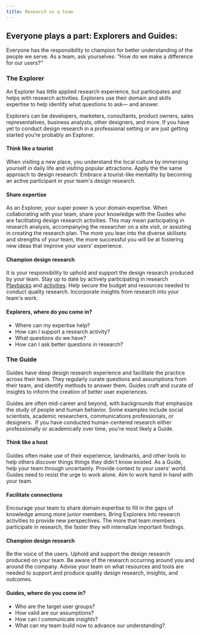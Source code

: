 ```yaml
---
title: Research as a team
---
```


## Everyone plays a part: Explorers and Guides:

Everyone has the responsibility to champion for better understanding of the people we serve. As a team, ask yourselves: “How do we make a difference for our users?”

### The Explorer

An Explorer has little applied research experience, but participates and helps with research activities. Explorers use their domain and skills expertise to help identify what questions to ask— and answer.

Explorers can be developers, marketers, consultants, product owners, sales representatives, business analysts, other designers, and more. If you have yet to conduct design research in a professional setting or are just getting started you’re probably an Explorer.

#### Think like a tourist

When visiting a new place, you understand the local culture by immersing yourself in daily life and visiting popular attractions. Apply the the same approach to design research: Embrace a tourist-like mentality by becoming an active participant in your team's design research.

#### Share expertise

As an Explorer, your super power is your domain expertise. When collaborating with your team, share your knowledge with the Guides who are facilitating design research activities. This may mean participating in research analysis, accompanying the researcher on a site visit, or assisting in creating the research plan. The more you lean into the diverse skillsets and strengths of your team, the more successful you will be at fostering new ideas that improve your users’ experience.

#### Champion design research

It is your responsibility to uphold and support the design research produced by your team. Stay up to date by actively participating in research [Playbacks](#) and [activities](https://www.ibm.com/design/thinking/page/toolkit). Help secure the budget and resources needed to conduct quality research. Incorporate insights from research into your team's work.

#### Explorers, where do you come in?

- Where can my expertise help?
- How can I support a research activity?
- What questions do we have?
- How can I ask better questions in research?

### The Guide

Guides have deep design research experience and facilitate the practice across their team. They regularly curate questions and assumptions from their team, and identify methods to answer them. Guides craft and curate of insights to inform the creation of better user experiences.

Guides are often mid-career and beyond, with backgrounds that emphasize the study of people and human behavior. Some examples include social scientists, academic researchers, communications professionals, or designers.  If you have conducted human-centered research either professionally or academically over time, you're most likely a Guide.

#### Think like a host

Guides often make use of their experience, landmarks, and other tools to help others discover things things they didn't know existed. As a Guide, help your team through uncertainty. Provide context to your users' world. Guides need to resist the urge to work alone. Aim to work hand in hand with your team.

#### Facilitate connections

Encourage your team to share domain expertise to fill in the gaps of knowledge among more junior members. Bring Explorers into research activities to provide new perspectives. The more that team members participate in research, the faster they will internalize important findings.

#### Champion design research

Be the voice of the users. Uphold and support the design research produced on your team. Be aware of the research occurring around you and around the company. Advise your team on what resources and tools are needed to support and produce quality design research, insights, and outcomes.

#### Guides, where do you come in?

- Who are the target user groups?
- How valid are our assumptions?
- How can I communicate insights?
- What can my team build now to advance our understanding?
